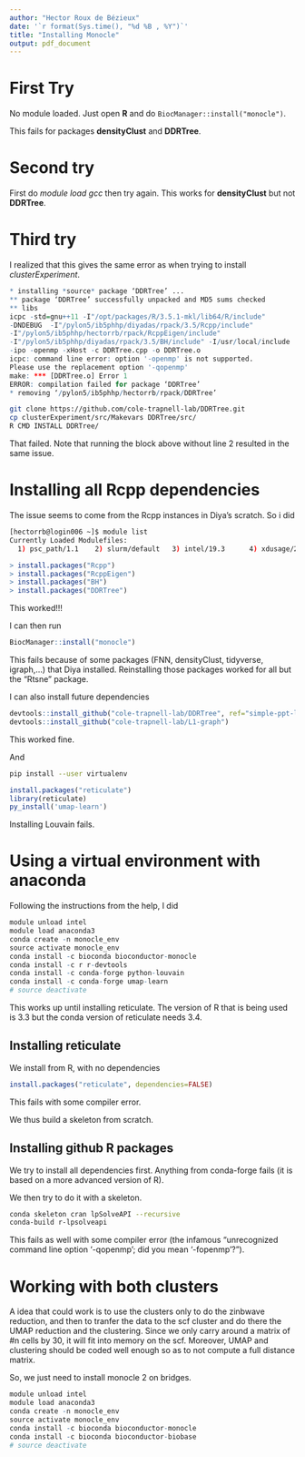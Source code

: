 ```yaml
---
author: "Hector Roux de Bézieux"
date: '`r format(Sys.time(), "%d %B , %Y")`'
title: "Installing Monocle"
output: pdf_document
---
```


# First Try

No module loaded.
Just open __R__ and do `BiocManager::install("monocle")`.

This fails for packages __densityClust__ and __DDRTree__.

# Second try

First do _module load gcc_ then try again. This works for __densityClust__ but not __DDRTree__.

# Third try 

I realized that this gives the same error as when trying to install _clusterExperiment_. 

```r
* installing *source* package ‘DDRTree’ ...
** package ‘DDRTree’ successfully unpacked and MD5 sums checked
** libs
icpc -std=gnu++11 -I"/opt/packages/R/3.5.1-mkl/lib64/R/include" 
-DNDEBUG  -I"/pylon5/ib5phhp/diyadas/rpack/3.5/Rcpp/include" 
-I"/pylon5/ib5phhp/hectorrb/rpack/RcppEigen/include" 
-I"/pylon5/ib5phhp/diyadas/rpack/3.5/BH/include" -I/usr/local/include   -fpic  -O3 
-ipo -openmp -xHost -c DDRTree.cpp -o DDRTree.o
icpc: command line error: option '-openmp' is not supported.
Please use the replacement option '-qopenmp'
make: *** [DDRTree.o] Error 1
ERROR: compilation failed for package ‘DDRTree’
* removing ‘/pylon5/ib5phhp/hectorrb/rpack/DDRTree’
```

```bash
git clone https://github.com/cole-trapnell-lab/DDRTree.git
cp clusterExperiment/src/Makevars DDRTree/src/
R CMD INSTALL DDRTree/
```

That failed. Note that running the block above without line 2 resulted in the same issue.

# Installing all Rcpp dependencies

The issue seems to come from the Rcpp instances in Diya's scratch. So i did
```bash
[hectorrb@login006 ~]$ module list
Currently Loaded Modulefiles:
  1) psc_path/1.1    2) slurm/default   3) intel/19.3      4) xdusage/2.1-1   5) R/3.5.3-mkl
```

```r
> install.packages("Rcpp")
> install.packages("RcppEigen")
> install.packages("BH")
> install.packages("DDRTree")
```

This worked!!!

I can then run 

```r
BiocManager::install("monocle")
```

This fails because of some packages (FNN, densityClust, tidyverse, igraph,...) that Diya installed. Reinstalling those packages worked for all but the "Rtsne" package.

I can also install future dependencies
```r
devtools::install_github("cole-trapnell-lab/DDRTree", ref="simple-ppt-like")
devtools::install_github("cole-trapnell-lab/L1-graph")
```
This worked fine.

And

```bash
pip install --user virtualenv
```

```r
install.packages("reticulate")
library(reticulate)
py_install('umap-learn')
```

Installing Louvain fails.


# Using a virtual environment with anaconda

Following the instructions from the help, I did

```r
module unload intel
module load anaconda3
conda create -n monocle_env
source activate monocle_env
conda install -c bioconda bioconductor-monocle
conda install -c r r-devtools 
conda install -c conda-forge python-louvain 
conda install -c conda-forge umap-learn 
# source deactivate
```
This works up until installing reticulate. The version of R that is being used is 3.3 but the conda version of reticulate needs 3.4.

## Installing reticulate

We install from R, with no dependencies 

```r
install.packages("reticulate", dependencies=FALSE)
```

This fails with some compiler error.

We thus build a skeleton from scratch.

## Installing github R packages

We try to install all dependencies first. Anything from conda-forge fails (it is based on a more advanced version of R).

We then try to do it with a skeleton.

```bash
conda skeleton cran lpSolveAPI --recursive
conda-build r-lpsolveapi
```

This fails as well with some compiler error (the infamous "unrecognized command line option '-qopenmp'; did you mean '-fopenmp'?"). 

# Working with both clusters

A idea that could work is to use the clusters only to do the zinbwave reduction, and then to tranfer the data to the scf cluster and do there the UMAP reduction and the clustering. Since we only carry around a matrix of #n cells by 30, it will fit into memory on the scf. Moreover, UMAP and clustering should be coded well enough so as to not compute a full distance matrix.

So, we just need to install monocle 2 on bridges.

```r
module unload intel
module load anaconda3
conda create -n monocle_env
source activate monocle_env
conda install -c bioconda bioconductor-monocle
conda install -c bioconda bioconductor-biobase 
# source deactivate
```